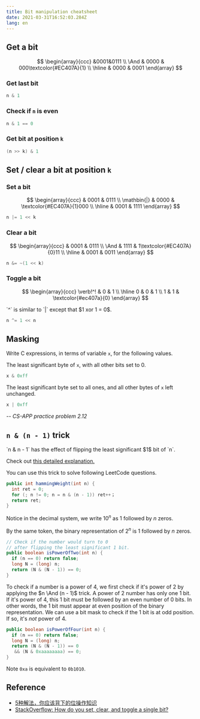 ```yaml
---
title: Bit manipulation cheatsheet
date: 2021-03-31T16:52:03.284Z
lang: en
---
```



## Get a bit

$$
\begin{array}{ccc}
&0001&0111 \\
\And & 0000 & 000\textcolor{#EC407A}{1} \\ \hline
& 0000 & 0001
\end{array}
$$

### Get last bit

```java
n & 1
```

### Check if `n` is even

```java
n & 1 == 0
```

### Get bit at position `k`

```java
(n >> k) & 1
```

## Set / clear  a bit at position `k`

### Set a bit
$$
\begin{array}{ccc}
& 0001 & 0111 \\
\mathbin{|} & 0000 & \textcolor{#EC407A}{1}000 \\ \hline
& 0001 & 1111
\end{array}
$$

```java
n |= 1 << k
```

### Clear a bit

$$
\begin{array}{ccc}
& 0001 & 0111 \\
\And & 1111 & 1\textcolor{#EC407A}{0}11 \\ \hline
& 0001 & 0011
\end{array}
$$

```java
n &= ~(1 << k)
```

### Toggle a bit

$$
\begin{array}{ccc}
\verb!^! & 0 & 1 \\ \hline
       0 & 0 & 1 \\
       1 & 1 & \textcolor{#ec407a}{0}
\end{array}
$$

<PullQuote emoji="💡" >
`^` is similar to `|` except that $1 xor 1 = 0$.
</PullQuote>


```java
n ^= 1 << n
```

## Masking

Write C expressions, in terms of variable `x`, for the following values.

The least significant byte of `x`, with all other bits set to $0$.

```c
x & 0xff
```

The least significant byte set to all ones, and all other bytes of `x` left unchanged.

```c
x | 0xff
```

-- *CS-APP practice problem 2.12*

## `n & (n - 1)` trick

<PullQuote emoji="🛎️">
`n & n - 1` has the effect of flipping the least significant $1$ bit of `n`.
</PullQuote>

<p>
  Check out <a href="/leetcode/number-of-1-bits/#explanation">this detailed explanation.</a>
</p>

You can use this trick to solve following LeetCode questions.

<LeetCode id={191} thisSite />

```java
public int hammingWeight(int n) {
  int ret = 0;
  for (; n != 0; n = n & (n - 1)) ret++；
  return ret;
}
```


<LeetCode id={231} />

Notice in the decimal system, we write $10^n$ as $1$ followed by $n$ zeros.

By the same token, the binary representation of $2^n$ is $1$ followed by $n$ zeros.

```java
// Check if the number would turn to 0
// after flipping the least significant 1 bit.
public boolean isPowerOfTwo(int n) {
  if (n == 0) return false;
  long N = (long) n;
  return (N & (N - 1)) == 0;
}
```

<LeetCode id={342} />

To check if a number is a power of $4$, we first check if it's power of $2$ by applying the $n \And (n - 1)$ trick.
A power of $2$ number has only one $1$ bit.
If it's power of $4$, this $1$ bit must be followed by an even number of $0$ bits.
In other words, the $1$ bit must appear at even position of the binary representation.
We can use a bit mask to check if the 1 bit is at odd position. If so, it's *not* power of $4$.

```java
public boolean isPowerOfFour(int n) {
  if (n == 0) return false;
  long N = (long) n;
  return (N & (N - 1)) == 0
   && (N & 0xaaaaaaaa) == 0;
}
```

Note `0xa` is equivalent to `0b1010`.

## Reference

- [5种解法，你应该背下的位操作知识](https://leetcode-cn.com/problems/power-of-two/solution/5chong-jie-fa-ni-ying-gai-bei-xia-de-wei-6x9m/)
- [StackOverflow: How do you set, clear, and toggle a single bit?](https://stackoverflow.com/questions/47981/how-do-you-set-clear-and-toggle-a-single-bit)
